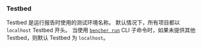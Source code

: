 ### Testbed
Testbed 是运行报告时使用的测试环境名称。
默认情况下，所有项目都以 `localhost` Testbed 开头。
当使用 <code><a href="/zh/docs/explanation/bencher-run/">bencher run</a></code> CLI 子命令时，如果未提供其他 Testbed，则默认 Testbed 为 `localhost`。